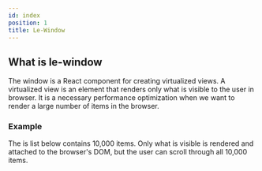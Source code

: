 ```yaml
---
id: index
position: 1
title: Le-Window
---
```


## What is le-window

The window is a React component for creating virtualized views. A virtualized view is an element that renders only what is visible to the user
in browser. It is a necessary performance optimization when we want to render a large number of items in the browser.

### Example

The is list below contains 10,000 items. Only what is visible is rendered and attached to the browser's DOM, but the user can scroll through all
10,000 items.


<WindowExample />
